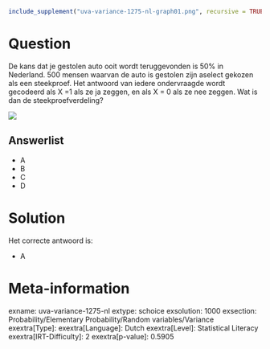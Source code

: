 ```r
include_supplement("uva-variance-1275-nl-graph01.png", recursive = TRUE)
```

Question
========

De kans dat je gestolen auto ooit wordt teruggevonden is 50% in
Nederland. 500 mensen waarvan de auto is gestolen zijn aselect gekozen
als een steekproef. Het antwoord van iedere ondervraagde wordt gecodeerd
als X =1 als ze ja zeggen, en als X = 0 als ze nee zeggen. Wat is dan de
steekproefverdeling?

![](uva-variance-1275-nl-graph01.png)

Answerlist
----------

* A
* B
* C
* D

Solution
========

Het correcte antwoord is: 

* A

Meta-information
================
exname: uva-variance-1275-nl
extype: schoice
exsolution: 1000
exsection: Probability/Elementary Probability/Random variables/Variance
exextra[Type]: 
exextra[Language]: Dutch
exextra[Level]: Statistical Literacy
exextra[IRT-Difficulty]: 2
exextra[p-value]: 0.5905
